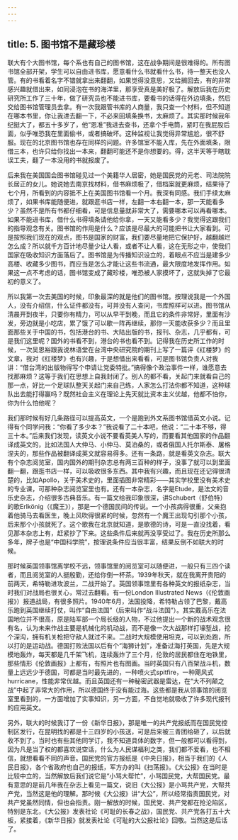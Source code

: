 ```yaml
---
---
---
```

title: 5. 图书馆不是藏珍楼
---




联大有个大图书馆，每个系也有自己的图书馆，这在战争期间是很难得的。所有图书馆全部开架，学生可以自由进书库，愿意看什么书就看什么书，待一整天也没人管。有的书看着名字不错就拿出来翻翻，如果觉得没意思，又给搁回去，有的非常感兴趣就借出来，如同浸泡在书的海洋里，那享受真是美好极了。解放后我在历史研究所工作了三十年，做了研究员也不能进书库，要看书的话得在外边填条，然后交给图书馆管理员去拿。有一次我跟管书库的人商量，我只查一个材料，但不知道在哪本书里，你让我进去翻一下，不必来回填条换书，太麻烦了。其实那时候我年纪挺大了，都五十多岁了，他“恩准”我进去查书，还拿个手电筒，紧盯在我屁股后面，似乎唯恐我在里面偷书，或者搞破坏。这种监视让我觉得异常尴尬，很不舒服。现在的北京图书馆也存在同样的问题。许多馆室不能入库，先在外面填条，限借三本，也许只给你找出一本来，翻翻可能还不是你想要的。得，这半天等于瞎耽误工夫，翻了一本没用的书就报废了。

后来我在美国国会图书馆碰见过一个美籍华人居密，她是国民党的元老、司法院院长居正的女儿。她说她去南京找材料，借书麻烦极了，借档案就更麻烦，结果待了七个月，所看到的内容抵不上在美国图书馆看一个月。我深有同感。我们手续太麻烦了，如果书库能随便进，就跟逛书店一样，左翻一本右翻一本，那一天能看多少？虽然不是所有书都仔细看，可是信息量就非常大了，需要哪本可以再看哪本。如果不能进书库，借什么书得填条请他给你拿，一天又能看多少？我觉得这跟我们的指导观念有关。图书馆的作用是什么？应该是尽最大的可能把书让大家看到。可是按照我们现在的观点，图书是国家的财富，我们要尽量地把它保护好，越翻越烂怎么成？所以就千方百计地尽量少让人看，或者不让人看，这在无形之中，使我们国家在吸收知识方面落后了。图书馆是为传播知识设立的，着眼点不应当是建多少高楼、收藏多少图书，而应当是怎么才能让这些书流通，最大限度地发挥作用。如果这一点不考虑的话，图书馆变成了藏珍楼，唯恐被人家摸坏了，这就失掉了它最初的意义了。

所以我第一次去美国的时候，印象最深的就是他们的图书馆。按理说我是一个外国人，没有介绍信，什么证件都没有，可并没有人查问，书库照样可以进。图书馆从清晨开到夜半，只要你有精力，可以从早干到晚，而且它的条件非常好，里面有沙发，旁边就是小吃店，累了饿了可以歇一阵再继续，那你一天能收获多少？而且里面那些关于中国的书，包括港台的书、大陆出版的书，报刊、杂志，几乎都有，可是我们这里呢？国外的书看不到，港台的书也看不到。记得我在历史所工作的时候，一次吴恩裕跟我说林语堂在台湾中央研究院的期刊上写了一篇评《红楼梦》的文章，我对《红楼梦》也有兴趣，于是想借出来看看，可是图书馆负责人对我讲：“借台湾的出版物得写个申请让党委特批。”搞得像个政治事件一样，谁愿意去找那麻烦？这等于我们在思想上自我封闭了。别人的都不看，关起门来就看自己的那一点，好比一个足球队整天关起门来自己练，人家怎么打法你都不知道，这种球队出去能打得赢吗？既然社会主义在理论上先天就比资本主义优越，他都不怕你，你为什么怕他呢？



我们那时候有好几条路径可以提高英文，一个是跑到外文系图书馆借英文小说。记得有个同学问我：“你看了多少本？”我说看了二十本吧，他说：“二十本不够，得三十本。”后来我们发现，读英文小说不要看英美人写的，而要看其他国家的作品翻译成英文的，比如法国人大仲马、小仲马、莫泊桑的，或者俄国人托尔斯泰、屠格涅夫的，那些作品被翻译成英文就容易得多。还有一条路，就是看英文杂志。联大有个杂志阅览室，国内国外的期刊杂志总有两三百种的样子，没事了就可以到里面翻一翻，跟逛书店一样，可以吸收很多东西。其中我有兴趣，而且现在还记得很清楚的，比如Apollo，关于美术史的，里面插图非常精彩——其实学校里没有美术史的专业课，可那种杂志阅览室里也有。还有一本杂志，名字是Etude，是法文的音乐史杂志，介绍很多古典音乐。有一篇文给我印象很深，讲Schubert（舒伯特）的歌Erlkönig（《魔王》），那是一个德国民间的传说。一个小孩病得很重，父亲抱着他骑马去看医生，晚上风吹得很紧的时候，忽然有一个魔王出现勾引那个小孩，后来那个小孩就死了。这个歌我在北京就知道，是歌德的诗，可是一直没找着，看见那本杂志上有，赶紧抄了下来。这些条件后来就再没享受过了。我在历史所那么多年，牌子也是“中国科学院”，按理说条件应当很丰富，结果反倒不如联大的时候。

那时候英国领事馆离学校不远，领事馆里的阅览室可以随便进，一般只有三四个读者，而且阅览室的人挺殷勤，还给你倒一杯茶。1939年秋天，就在我离开贵阳的前两天，希特勒进攻波兰，二战开始了。英国领事馆里有各种英文的报纸杂志，当时我们对战局也很关心，常过去翻看。有一份London Illustrated News（《伦敦画报》）报道战局，有很多照片。1940年6月，法国投降，希特勒占领了巴黎，戴高乐跑到英国继续打仗，叫作“自由法国”（后来叫作“战斗法国”）。其实戴高乐在法国地位并不很高，原是陆军部一个局长级的人物，不过他提出一个新的战术观念很有名，认为未来作战主要是机械化的机动战，而不是像一次大战那样打壕堑战，挖个深沟，拥有机关枪把守敌人就过不来。二战时大规模使用坦克，可以到处跑，所以打的是运动战。德国打败法国以后有个“海狮计划”，准备过海打英国，先是大规模地轰炸，每天都是几千架飞机，连续轰炸了三个月，伦敦的居民都住在地铁里，那些情形《伦敦画报》上都有，有照片也有图画。当时英国只有八百架战斗机，数量上远远少于德国，可都是当时最先进的，一种喷火式spitfire，一种飓风式hurricane，性能非常优越。而且英国还有一种秘密武器是雷达，在“大不列颠之战”中起了非常大的作用，所以德国终于没有能过海。这些都是我从领事馆的阅览室里看到的，一方面增加了实事知识，另一方面，不自觉地就吸收了许多现代报刊的应用英文。

另外，联大的时候我订了一份《新华日报》，那是唯一的共产党报纸而在国民党控制区发行，在昆明找的都是十三四岁的小孩送，可是后来被三青团给砸了，以后就收不到了。当时也有些其他同学订，我不知道具体的数字，但一般都可以看得到，因为凡是当了权的都喜欢说空话，什么为人民谋福利之类，我们都不爱看，也不相信，就想看看不同的声音。国民党的官方报纸是《中央日报》，相当于我们的《人民日报》，各个省政府也自己的报纸，军方办的叫《扫荡报》。《大公报》在当时是比较中立的，当然解放后我们说它是“小骂大帮忙”，小骂国民党，大帮国民党。最有意思的是前几年我在杂志上看见一篇文，说旧《大公报》是小骂共产党，大帮共产党，当然这是他的理解。那时候《大公报》讲“大公”，所以经常指责国民党，对共产党虽然同情，但也会指责。刚一解放的时候，国民党、共产党都在抢沦陷区，特别是东北，《大公报》发表社论《可耻的长春之战》，国民党、共产党各打五十大板，紧接着，《新华日报》就发表社论《可耻的大公报社论》回敬。当然这是后话了。